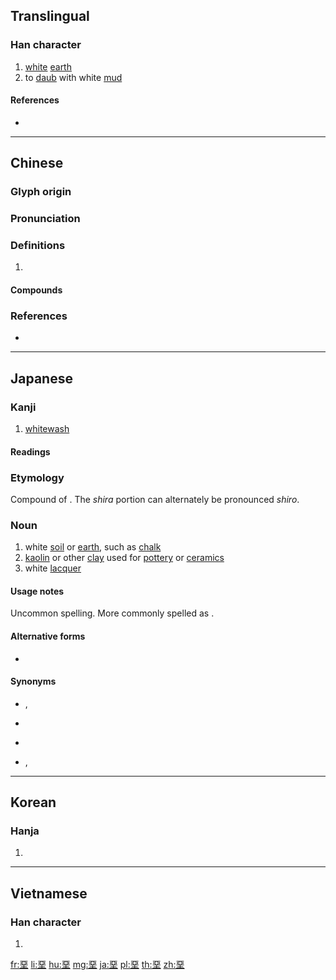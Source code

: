 {{also|垩|聖}}
==Translingual==

===Han character===
{{Han char|rn=32|rad=土|as=08|sn=11|four=10104|canj=MMG|ids=⿱亞土}}

# [[white]] [[earth]]
# to [[daub]] with white [[mud]]

====References====
* {{Han ref|kx=0232.080|dkj=05215|dj=0469.100|hdz=10449.060|uh=580A|ud=22538|bh=B0EE|bd=45294}}

----

==Chinese==
{{zh-forms|s=垩}}

===Glyph origin===
{{Han etym}}

===Pronunciation===
{{zh-pron
|m=è
|c=ok3
|mc=y
|oc=y
|cat=
}}

===Definitions===
{{zh-hanzi}}

# {{rfdef|zh}}

====Compounds====
{{zh-der|堊帚|堊慢|堊室|白堊系|白堊紀|白堊|黃堊|黝堊}}

===References===
* {{R:yue:mfccd}}

----

==Japanese==

===Kanji===
{{ja-kanji|grade=uc|rs=土08}}

# [[whitewash]]

====Readings====
{{ja-readings
|goon=[[あく]] (aku)
|kanon=[[あく]] (aku)
|kanyoon=[[あ]] (a)
|on=[[お]] (o)
|kun=[[いろつち]] (irotsuchi), [[しらつち]] (shiratsuchi), [[しろつち]] (shirotsuchi)
}}

===Etymology===
Compound of {{compound|lang=ja|sort=しらつち|白|tr1=しら, shira|t1=white|土|tr2=つち, tsuchi|t2=earth, soil}}. The ''shira'' portion can alternately be pronounced ''shiro''.

===Noun===
{{ja-noun|しらつち}}

{{ja-noun|しろつち}}

# white [[soil]] or [[earth]], such as [[chalk]]
# [[kaolin]] or other [[clay]] used for [[pottery]] or [[ceramics]]
# white [[lacquer]]

====Usage notes====
Uncommon spelling. More commonly spelled as {{l|ja|白土}}.

====Alternative forms====
* {{l|ja|白土|tr=[[しらつち]], ''[[shiratsuchi]]''; [[しろつち]], ''[[shirotsuchi]]''}}

====Synonyms====
* {{sense|white soil or earth}} {{l|ja|白亜}}, {{l|ja|白堊|tr=[[はくあ]], ''[[hakua#Japanese|hakua]]''}}
* {{sense|white soil or earth}} {{l|ja|白土|tr=[[はくど]], ''[[hakudo#Japanese|hakudo]]''}}
* {{sense|potter's clay}} {{l|ja|陶土|tr=[[とうど]], ''[[tōdo#Japanese|tōdo]]''}}
* {{sense|white lacquer}} {{l|ja|白亜}}, {{l|ja|白堊|tr=[[はくあ]], ''[[hakua#Japanese|hakua]]''}}

----

==Korean==

===Hanja===
{{ko-hanja|hangeul=악|rv=ak|mr=ak}}

# {{defn|lang=ko|sort=土08}}

----

==Vietnamese==

===Han character===
{{vi-hantu|[[ác]]|rs=土08}}

# {{defn|lang=vi|sort=土08}}

[[fr:堊]]
[[li:堊]]
[[hu:堊]]
[[mg:堊]]
[[ja:堊]]
[[pl:堊]]
[[th:堊]]
[[zh:堊]]